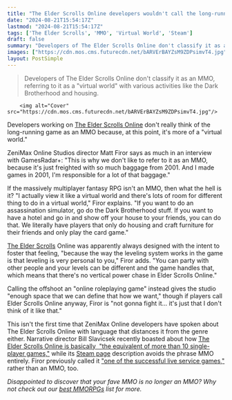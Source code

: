 ```yaml
---
title: "The Elder Scrolls Online developers wouldn't call the long-running game an MMO because it's more a 'virtual world' at this point"
date: "2024-08-21T15:54:17Z"
lastmod: "2024-08-21T15:54:17Z"
tags: ['The Elder Scrolls', 'MMO', 'Virtual World', 'Steam']
draft: false
summary: "Developers of The Elder Scrolls Online don't classify it as an MMO, referring to it as a 'virtual world' with various activities like the Dark Brotherhood and housing."
images: ["https://cdn.mos.cms.futurecdn.net/bARVErBAYZsM9ZDPsimvT4.jpg"]
layout: PostSimple
---
```

> Developers of The Elder Scrolls Online don't classify it as an MMO, referring to it as a "virtual world" with various activities like the Dark Brotherhood and housing.


        <img alt="Cover" src="https://cdn.mos.cms.futurecdn.net/bARVErBAYZsM9ZDPsimvT4.jpg"/>
        
Developers working on [The Elder Scrolls Online](https://www.gamesradar.com/the-elder-scrolls-online/) don't really think of the long-running game as an MMO because, at this point, it's more of a "virtual world."

ZeniMax Online Studios director Matt Firor says as much in an interview with GamesRadar+: "This is why we don't like to refer to it as an MMO, because it's just freighted with so much baggage from 2001. And I made games in 2001, I'm responsible for a lot of that baggage."

If the massively multiplayer fantasy RPG isn't an MMO, then what the hell is it? "I actually view it like a virtual world and there's lots of room for different thing to do in a virtual world," Firor explains. "If you want to do an assassination simulator, go do the Dark Brotherhood stuff. If you want to have a hotel and go in and show off your house to your friends, you can do that. We literally have players that only do housing and craft furniture for their friends and only play the card game."

[The Elder Scrolls](https://www.gamesradar.com/tag/the-elder-scrolls/) Online was apparently always designed with the intent to foster that feeling, "because the way the leveling system works in the game is that leveling is very personal to you," Firor adds. "You can party with other people and your levels can be different and the game handles that, which means that there's no vertical power chase in Elder Scrolls Online."

Calling the offshoot an "online roleplaying game" instead gives the studio "enough space that we can define that how we want," though if players call Elder Scrolls Online anyway, Firor is "not gonna fight it... it's just that I don't think of it like that."

This isn't the first time that ZeniMax Online developers have spoken about The Elder Scrolls Online with language that distances it from the genre either. Narrative director Bill Slavicsek recently boasted about how [The Elder Scrolls Online is basically  "the equivalent of more than 10 single-player games,"](https://www.gamesradar.com/games/mmo/elder-scrolls-online-lead-says-were-the-most-prolific-aaa-game-studio-after-making-an-mmo-thats-the-equivalent-of-more-than-10-single-player-games/) while its [Steam page](https://store.steampowered.com/app/306130/The_Elder_Scrolls_Online/) description avoids the phrase MMO entirely. Firor previously called it ["one of the successful live service games,"](https://www.gamesradar.com/after-making-dollar2-billion-in-10-years-the-elder-scrolls-onlines-director-wants-you-to-know-that-the-mmo-is-definitely-one-of-the-successful-live-service-games/) rather than an MMO, too.

*Disappointed to discover that your fave MMO is no longer an MMO? Why not check out our *[<em>best MMORPGs</em>](https://www.gamesradar.com/best-mmorpg/)* list for more.*
        